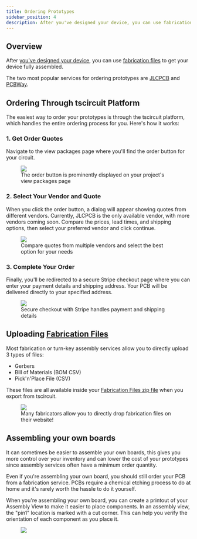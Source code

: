 ```yaml
---
title: Ordering Prototypes
sidebar_position: 4
description: After you've designed your device, you can use fabrication files to get your device fully assembled. The two most popular services for ordering prototypes are JLCPCB and PCBWay.
---
```


## Overview

After [you've designed your device](./designing-electronics-from-scratch.md),
you can use [fabrication files](../guides/understanding-fabrication-files.md)
to get your device fully assembled.

The two most popular services for
ordering prototypes are [JLCPCB](https://jlcpcb.com) and [PCBWay](https://pcbway.com).

## Ordering Through tscircuit Platform

The easiest way to order your prototypes is through the tscircuit platform, which handles the entire ordering process for you. Here's how it works:

### 1. Get Order Quotes

Navigate to the view packages page where you'll find the order button for your circuit.

<figure>
<img src="/img/ordering-button.png" />
<figcaption>The order button is prominently displayed on your project's view packages page</figcaption>
</figure>

### 2. Select Your Vendor and Quote

When you click the order button, a dialog will appear showing quotes from different vendors. Currently, JLCPCB is the only available vendor, with more vendors coming soon. Compare the prices, lead times, and shipping options, then select your preferred vendor and click continue.

<figure>
<img src="/img/order-quote-dialog.png" />
<figcaption>Compare quotes from multiple vendors and select the best option for your needs</figcaption>
</figure>

### 3. Complete Your Order

Finally, you'll be redirected to a secure Stripe checkout page where you can enter your payment details and shipping address. Your PCB will be delivered directly to your specified address.

<figure>
<img src="/img/stripe-checkout.png" />
<figcaption>Secure checkout with Stripe handles payment and shipping details</figcaption>
</figure>

## Uploading [Fabrication Files](../guides/understanding-fabrication-files.md)

Most fabrication or turn-key assembly services allow you to directly upload 3 types of files:

- Gerbers
- Bill of Materials (BOM CSV)
- Pick'n'Place File (CSV)

These files are all available inside your [Fabrication Files zip file](../guides/understanding-fabrication-files.md) when
you export from tscircuit.

<figure>
<img src="/img/jlcpcb-upload.png" />
<figcaption>Many fabricators allow you to directly drop fabrication files on their website!</figcaption>
</figure>

## Assembling your own boards

It can sometimes be easier to assemble your own boards, this gives you more
control over your inventory and can lower the cost of your prototypes since
assembly services often have a minimum order quantity.

Even if you're assembling your own board, you should still order your PCB
from a fabrication service. PCBs require a chemical etching process to do
at home and it's rarely worth the hassle to do it yourself.

When you're assembling your own board, you can create a printout of your
Assembly View to make it easier to place components. In an assembly view,
the "pin1" location is marked with a cut corner. This can help you verify
the orientation of each component as you place it.

<figure>
<img src="/img/assembly-view-in-editor.png" />
</figure>
